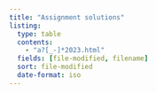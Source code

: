 ```yaml
---
title: "Assignment solutions"
listing:
  type: table
  contents: 
    - "a?[_-]*2023.html"
  fields: [file-modified, filename]
  sort: file-modified
  date-format: iso
---
```



